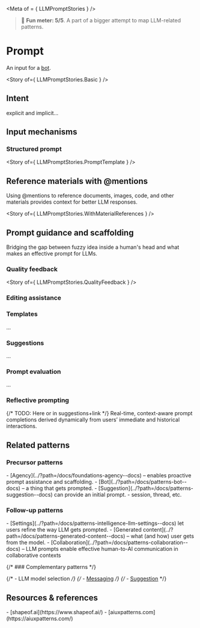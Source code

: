 
<Meta of = { LLMPromptStories } />

> 🙂 **Fun meter: 5/5**. A part of a bigger attempt to map LLM-related patterns.

# Prompt

An input for a [bot](../?path=/docs/patterns-bot--docs).

<Story of={ LLMPromptStories.Basic } />

## Intent

explicit and implicit...

## Input mechanisms

### Structured prompt

<Story of={ LLMPromptStories.PromptTemplate } />

## Reference materials with @mentions

Using @mentions to reference documents, images, code, and other materials provides context for better LLM responses.

<Story of={ LLMPromptStories.WithMaterialReferences } />

## Prompt guidance and scaffolding

Bridging the gap between fuzzy idea inside a human's head and what makes an effective prompt for LLMs.

### Quality feedback

<Story of={ LLMPromptStories.QualityFeedback } />

### Editing assistance

### Templates

...

### Suggestions

...

### Prompt evaluation

...

### Reflective prompting

{/* TODO: Here or in suggestions+link */}
Real-time, context-aware prompt completions derived dynamically from users’ immediate and historical interactions.

## Related patterns

### Precursor patterns

<div>
- [Agency](../?path=/docs/foundations-agency--docs) – enables proactive prompt assistance and scaffolding.
- [Bot](../?path=/docs/patterns-bot--docs) – a thing that gets prompted.
- [Suggestion](../?path=/docs/patterns-suggestion--docs) can provide an initial prompt.
- session, thread, etc.
</div>

### Follow-up patterns

<div>
- [Settings](../?path=/docs/patterns-intelligence-llm-settings--docs) let users refine the way LLM gets prompted.
- [Generated content](../?path=/docs/patterns-generated-content--docs) – what (and how) user gets from the model.
- [Collaboration](../?path=/docs/patterns-collaboration--docs) – LLM prompts enable effective human-to-AI communication in collaborative contexts
</div>

{/* ### Complementary patterns */}

{/* - LLM model selection */}
{/* - [Messaging](../?path=/docs/compositions-messaging--docs) */}
{/* - [Suggestion](../?path=/docs/patterns-suggestion--docs) */}

## Resources & references

<div>
- [shapeof.ai](https://www.shapeof.ai/)
- [aiuxpatterns.com](https://aiuxpatterns.com/)
</div>